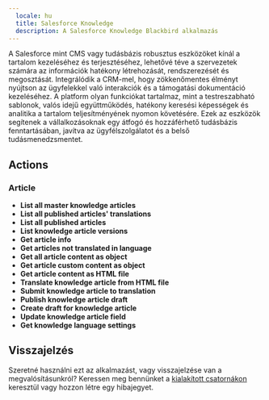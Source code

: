 ```yaml
---
  locale: hu
  title: Salesforce Knowledge
  description: A Salesforce Knowledge Blackbird alkalmazás
---
```


<LinkCard title="Megtekintés GitHubon" target="_blank" href="https://github.com/bb-io/SalesforceKnowledge" icon="github" />

A Salesforce mint CMS vagy tudásbázis robusztus eszközöket kínál a tartalom kezeléséhez és terjesztéséhez, lehetővé téve a szervezetek számára az információk hatékony létrehozását, rendszerezését és megosztását. Integrálódik a CRM-mel, hogy zökkenőmentes élményt nyújtson az ügyfelekkel való interakciók és a támogatási dokumentáció kezeléséhez. A platform olyan funkciókat tartalmaz, mint a testreszabható sablonok, valós idejű együttműködés, hatékony keresési képességek és analitika a tartalom teljesítményének nyomon követésére. Ezek az eszközök segítenek a vállalkozásoknak egy átfogó és hozzáférhető tudásbázis fenntartásában, javítva az ügyfélszolgálatot és a belső tudásmenedzsmentet.

## Actions

### Article

- **List all master knowledge articles**
- **List all published articles' translations**
- **List all published articles**
- **List knowledge article versions**
- **Get article info**
- **Get articles not translated in language**
- **Get all article content as object**
- **Get article custom content as object**
- **Get article content as HTML file**
- **Translate knowledge article from HTML file**
- **Submit knowledge article to translation**
- **Publish knowledge article draft**
- **Create draft for knowledge article**
- **Update knowledge article field**
- **Get knowledge language settings**

## Visszajelzés

Szeretné használni ezt az alkalmazást, vagy visszajelzése van a megvalósításunkról? Keressen meg bennünket a [kialakított csatornákon](https://www.blackbird.io/) keresztül vagy hozzon létre egy hibajegyet.